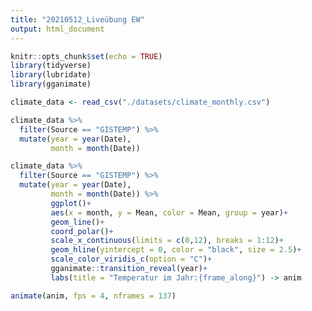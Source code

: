 ```yaml
---
title: "20210512_Liveübung EW"
output: html_document
---
```


```r
knitr::opts_chunk$set(echo = TRUE)
library(tidyverse)
library(lubridate)
library(gganimate)

climate_data <- read_csv("./datasets/climate_monthly.csv")
```

```r
climate_data %>% 
  filter(Source == "GISTEMP") %>% 
  mutate(year = year(Date),
         month = month(Date))
```


```r
climate_data %>%
  filter(Source == "GISTEMP") %>%
  mutate(year = year(Date),
         month = month(Date)) %>%
         ggplot()+
         aes(x = month, y = Mean, color = Mean, group = year)+
         geom_line()+
         coord_polar()+
         scale_x_continuous(limits = c(0,12), breaks = 1:12)+
         geom_hline(yintercept = 0, color = "black", size = 2.5)+
         scale_color_viridis_c(option = "C")+
         gganimate::transition_reveal(year)+
         labs(title = "Temperatur im Jahr:{frame_along}") -> anim

animate(anim, fps = 4, nframes = 137)
```

